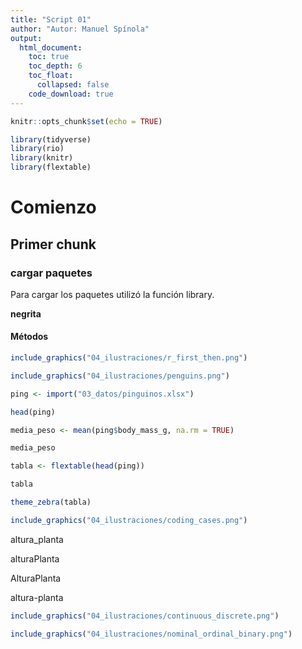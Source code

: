 ```yaml
---
title: "Script 01"
author: "Autor: Manuel Spínola"
output:
  html_document:
    toc: true
    toc_depth: 6
    toc_float:
      collapsed: false
    code_download: true
---
```


```r
knitr::opts_chunk$set(echo = TRUE)
```


```r
library(tidyverse)
library(rio)
library(knitr)
library(flextable)
```


# Comienzo

## Primer chunk

### cargar paquetes

Para cargar los paquetes utilizó la función library.

**negrita**

#### Métodos


```r
include_graphics("04_ilustraciones/r_first_then.png")
```

```r
include_graphics("04_ilustraciones/penguins.png")
```

```r
ping <- import("03_datos/pinguinos.xlsx")
```


```r
head(ping)
```

```r
media_peso <- mean(ping$body_mass_g, na.rm = TRUE)
```

```r
media_peso
```


```r
tabla <- flextable(head(ping))
```

```r
tabla
```

```r
theme_zebra(tabla)
```


```r
include_graphics("04_ilustraciones/coding_cases.png")
```

altura_planta

alturaPlanta

AlturaPlanta

altura-planta

```r
include_graphics("04_ilustraciones/continuous_discrete.png")
```

```r
include_graphics("04_ilustraciones/nominal_ordinal_binary.png")
```






